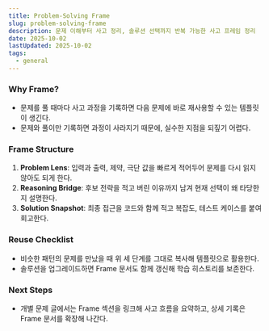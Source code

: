 ```yaml
---
title: Problem-Solving Frame
slug: problem-solving-frame
description: 문제 이해부터 사고 정리, 솔루션 선택까지 반복 가능한 사고 프레임 정리
date: 2025-10-02
lastUpdated: 2025-10-02
tags:
  - general
---
```


### Why Frame?

- 문제를 풀 때마다 사고 과정을 기록하면 다음 문제에 바로 재사용할 수 있는 템플릿이 생긴다.
- 문제와 풀이만 기록하면 과정이 사라지기 때문에, 실수한 지점을 되짚기 어렵다.

### Frame Structure

1. **Problem Lens**: 입력과 출력, 제약, 극단 값을 빠르게 적어두어 문제를 다시 읽지 않아도 되게 한다.
2. **Reasoning Bridge**: 후보 전략을 적고 버린 이유까지 남겨 현재 선택이 왜 타당한지 설명한다.
3. **Solution Snapshot**: 최종 접근을 코드와 함께 적고 복잡도, 테스트 케이스를 붙여 회고한다.

### Reuse Checklist

- 비슷한 패턴의 문제를 만났을 때 위 세 단계를 그대로 복사해 템플릿으로 활용한다.
- 솔루션을 업그레이드하면 Frame 문서도 함께 갱신해 학습 히스토리를 보존한다.

### Next Steps

- 개별 문제 글에서는 Frame 섹션을 링크해 사고 흐름을 요약하고, 상세 기록은 Frame 문서를 확장해 나간다.
